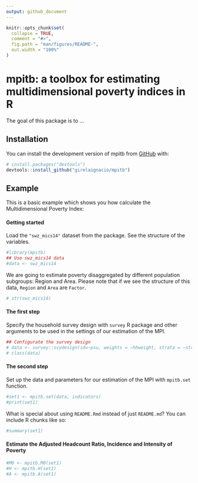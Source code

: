 ```yaml
---
output: github_document
---
```


<!-- README.md is generated from README.Rmd. Please edit that file -->

```r
knitr::opts_chunk$set(
  collapse = TRUE,
  comment = "#>",
  fig.path = "man/figures/README-",
  out.width = "100%"
)
```

# mpitb: a toolbox for estimating multidimensional poverty indices in R

<!-- badges: start -->
<!-- badges: end -->

The goal of this package is to ...

## Installation

You can install the development version of mpitb from [GitHub](https://github.com/) with:

``` r
# install.packages("devtools")
devtools::install_github("girelaignacio/mpitb")
```

## Example

This is a basic example which shows you how calculate the Multidimensional Poverty Index:

#### Getting started

Load the `"swz_mics14"` dataset from the package. See the structure of the variables. 

```r
#library(mpitb)
## Use swz_mics14 data
#data <- swz_mics14
```

We are going to estimate poverty disaggregated by different population subgroups: Region and Area. Please note that if we see the structure of this data, `Region` and ``Area`` are `Factor`.

```r
# str(swz_mics14)
```

#### The first step

Specify the household survey design with `survey` R package and other arguments to be used in the settings of our estimation of the MPI. 

```r
## Configurate the survey design 
# data <- survey::svydesign(id=~psu, weights = ~hhweight, strata = ~stratum, data = swz_mics14)
# class(data)
```

#### The second step

Set up the data and parameters for our estimation of the MPI with `mpitb.set` function.
```r
#set1 <- mpitb.set(data, indicators)
#print(set1)
```

What is special about using `README.Rmd` instead of just `README.md`? You can include R chunks like so:

```r
#summary(set1)
```

#### Estimate the Adjusted Headcount Ratio, Incidence and Intensity of Poverty

```r
#M0 <- mpitb.M0(set1)
#H <- mpitb.H(set1)
#A <- mpitb.A(set1)
```
